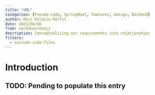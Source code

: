 ```yaml
---
title: "UML"
categories: [Pseudo-code, SpringBoot, features, design, Backend]
author: Marc Palacín Marfil
date: 2023/06/06
from: markdown+emoji
description: Conceptualizing our requirements into relationships
filters:
  - include-code-files
---
```


# Introduction

:::{.callout-warning}
## TODO: Pending to populate this entry
:::